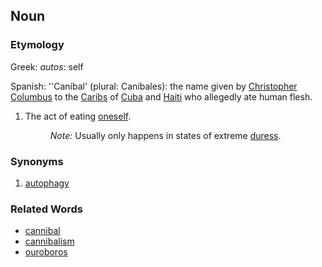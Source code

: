 ==Noun==

===Etymology===
Greek: ''autos'': self 

Spanish: ''Caníbal' (plural: Caníbales): the name given by [[w:Christopher Columbus|Christopher Columbus]] to the [[w:Caribs|Caribs]] of [[w:Cuba|Cuba]] and [[w:Haiti|Haiti]] who allegedly ate human flesh.


#The act of eating [[oneself]].
#:''Note:'' Usually only happens in states of extreme [[duress]].

===Synonyms===
#[[autophagy]]

===Related Words===

*[[cannibal]]
*[[cannibalism]]
*[[ouroboros]]